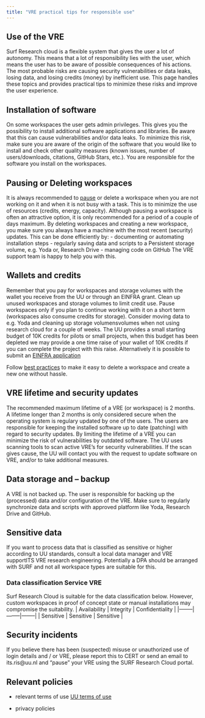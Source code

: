 ```yaml
---
title: "VRE practical tips for responsible use"
---
```


## Use of the VRE
Surf Research cloud is a flexible system that gives the user a lot of autonomy. This means that a lot of responsibility lies with the user, which means the user has to be aware of possible consequences of his actions. The most probable risks are causing security vulnerabilities or data leaks, losing data, and losing credits (money) by inefficient use. This page handles these topics and provides practical tips to minimize these risks and improve the user experience.

## Installation of software
On some workspaces the user gets admin privileges. This gives you the possibility to install additional software applications and libraries. Be aware that this can cause vulnerabilities and/or data leaks. To minimize this risk, make sure you are aware of the origin of the software that you would like to install and check other quality measures (known issues, number of users/downloads, citations, GitHub Stars, etc.). You are responsible for the software you install on the workspaces.

## Pausing or Deleting workspaces
It is always recommended to [pause](https://servicedesk.surf.nl/wiki/display/WIKI/Pause+a+workspace) or delete a workspace when you are not working on it and when it is not busy with a task. This is to minimize the use of resources (credits, energy, capacity). Although pausing a workspace is often an attractive option, it is only recommended for a period of a couple of days maximum. By deleting workspaces and creating a new workspace, you make sure you always have a machine with the most recent (security) updates. This can be done efficiently by: 
-   documenting or automating installation steps
-   regularly saving data and scripts to a Persistent storage volume, e.g. Yoda or, Research Drive
-   managing code on GitHub
The VRE support team is happy to help you with this. 

## Wallets and credits
Remember that you pay for workspaces and storage volumes with the wallet you receive from the UU or through an EINFRA grant. Clean up unused workspaces and storage volumes to limit credit use. Pause workspaces only if you plan to continue working with it on a short term (workspaces also consume credits for storage). Consider moving data to e.g. Yoda and cleaning up storage volumensvolumes when not using research cloud for a couple of weeks. The UU provides a small starting budget of 10K credits for pilots or small projects, when this budget has been depleted we may provide a one time raise of your wallet of 10K credits if you can complete the project with this raise. Alternatively it is possible to submit an [EINFRA application](einfra.qmd)

Follow [best practices](link to best practices) to make it easy to delete a workspace and create a new one without hassle.

## VRE lifetime and security updates
The recommended maximum lifetime of a VRE (or workspace) is 2 months. A lifetime longer than 2 months is only considered secure when the operating system is regulary updated by one of the users. The users are responsible for keeping the installed software up to date (patching) with regard to security updates. By limiting the lifetime of a VRE you can minimize the risk of vulnerabilities by outdated software. The UU uses scanning tools to scan active VRE's for security vulnerabilities. If the scan gives cause, the UU will contact you with the request to update software on VRE, and/or to take additional measures.

## Data storage and – backup
A VRE is not backed up. The user is responsible for backing up the (processed) data and/or configuration of the VRE. Make sure to regularly synchronize data and scripts with approved platform like Yoda, Research Drive and GitHub.

## Sensitive data
If you want to process data that is classified as sensitive or higher according to UU standards, consult a local data manager and VRE supportITS VRE research engineering. Potentially a DPA should be arranged with SURF and not all workspace types are suitable for this.

### Data classification Service VRE 
Surf Research Cloud is suitable for the data classification below. However, custom workspaces in proof of concept state or manual installations may compromise the suitability. 
| Availability | Integrity | Confidentiality | 
|--------|--------|--------|
| Sensitive | Sensitive | Sensitive |

## Security incidents
If you believe there has been (suspected) misuse or unauthorized use of login details and / or VRE, please report this to CERT or send an email to its.ris@uu.nl and "pause" your VRE using the SURF Research Cloud portal.

## Relevant policies
- relevant terms of use
[UU terms of use](terms-of-use.qmd)

- privacy policies
